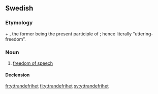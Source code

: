 ==Swedish==

===Etymology===
{{term|yttrande}} + {{term|frihet||freedom}}, the former being the present participle of {{term|yttra||utter, say}}; hence literally “uttering-freedom”.

===Noun===
{{sv-noun|g=c}}

# [[freedom of speech]]

====Declension====
{{sv-noun-unc-irreg-c|2=yttrandefriheten}}

[[fr:yttrandefrihet]]
[[fi:yttrandefrihet]]
[[sv:yttrandefrihet]]